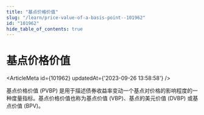 ```yaml
---
title: "基点价格价值"
slug: "/learn/price-value-of-a-basis-point--101962"
id: "101962"
hide_table_of_contents: true
---
```



# 基点价格价值

<ArticleMeta id={101962} updatedAt={'2023-09-26 13:58:58'} />
<div className='border-solid border-b border-t-0 my-4 border-[var(--ifm-color-gray-300)]' />

基点价格价值 (PVBP) 是用于描述债券收益率变动一个基点对价格的影响程度的一种度量指标。基点价格价值也称为基点价值 (VBP)、基点的美元价值 (DVBP) 或基点价值 (BPV)。

